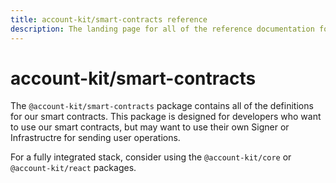 ```yaml
---
title: account-kit/smart-contracts reference
description: The landing page for all of the reference documentation for @account-kit/smart-contracts
---
```


# account-kit/smart-contracts

The `@account-kit/smart-contracts` package contains all of the definitions for our smart contracts.
This package is designed for developers who want to use our smart contracts, but may want to use their own Signer or Infrastructre for sending user operations.

For a fully integrated stack, consider using the `@account-kit/core` or `@account-kit/react` packages.
